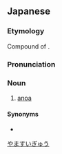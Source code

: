 ==Japanese==
{{wikipedia|lang=ja}}
{{ja-kanjitab|やま|すい|ぎゅう}}

===Etymology===
Compound of {{compound|山|tr1=yama|t1=mountain|水牛|tr2=suigyū|t2=water buffalo|lang=ja|sort=やますいぎゅう}}.

===Pronunciation===
{{ja-pron|やますいぎゅう}}

===Noun===
{{ja-noun|やますいぎゅう|hhira=やますいぎう}}

# [[anoa]]

====Synonyms====
* {{ja-r|アノア}}

[[Category:ja:Bovines|やますいぎゅう]]